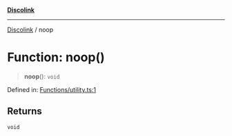 [**Discolink**](../README.md)

***

[Discolink](../globals.md) / noop

# Function: noop()

> **noop**(): `void`

Defined in: [Functions/utility.ts:1](https://github.com/Archayu/discolink/blob/ddfd70ea55cc6996bf3567765f64fb3824cd3f79/src/Functions/utility.ts#L1)

## Returns

`void`
